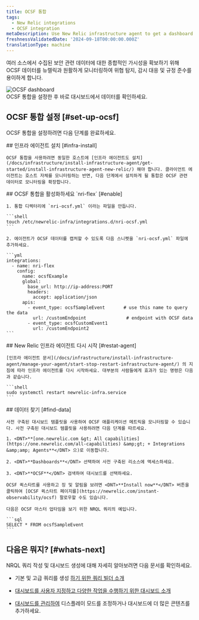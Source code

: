 ```yaml
---
title: OCSF 통합
tags:
  - New Relic integrations
  - OCSF integration
metaDescription: Use New Relic infrastructure agent to get a dashboard with metrics from your OCSF format data.
freshnessValidatedDate: '2024-09-18T00:00:00.000Z'
translationType: machine
---
```


여러 소스에서 수집된 보안 관련 데이터에 대한 종합적인 가시성을 확보하기 위해 OCSF 데이터를 뉴렐릭과 원활하게 모니터링하여 위협 탐지, 감시 대응 및 규정 준수를 용이하게 합니다.

<img title="OCSF dashboard" alt="OCSF dashboard" src="/images/infrastructure_screenshot-full_ocsf-dashboard.webp" />

<figcaption>
  OCSF 통합을 설정한 후 바로 대시보드에서 데이터를 확인하세요.
</figcaption>

## OCSF 통합 설정 [#set-up-ocsf]

OCSF 통합을 설정하려면 다음 단계를 완료하세요.

<Steps>
  <Step>
    ## 인프라 에이전트 설치 [#infra-install]

    OCSF 통합을 사용하려면 동일한 호스트에 [인프라 에이전트도 설치](/docs/infrastructure/install-infrastructure-agent/get-started/install-infrastructure-agent-new-relic/) 해야 합니다. 클라이언트 에이전트는 호스트 자체를 모니터링하는 반면, 다음 단계에서 설치하게 될 통합은 OCSF 관련 데이터로 모니터링을 확장합니다.
  </Step>

  <Step>
    ## OCSF 통합을 활성화하세요 `nri-flex` [#enable]

    1. 통합 디렉터리에 `nri-ocsf.yml` 이라는 파일을 만듭니다.

    ```shell
    touch /etc/newrelic-infra/integrations.d/nri-ocsf.yml
    ```

    2. 에이전트가 OCSF 데이터를 캡처할 수 있도록 다음 스니펫을 `nri-ocsf.yml` 파일에 추가하세요.

    ```yml
    integrations:
      - name: nri-flex
        config:
          name: ocsfExample
          global:
            base_url: http://ip-address:PORT
            headers:
              accept: application/json
          apis:
            - event_type: ocsfSampleEvent       # use this name to query the data
              url: /customEndpoint               # endpoint with OCSF data
            - event_type: ocsfCustomEvent1      
              url: /customEndpoint2
    ```
  </Step>

  <Step>
    ## New Relic 인프라 에이전트 다시 시작 [#restat-agent]

    [인프라 에이전트 문서](/docs/infrastructure/install-infrastructure-agent/manage-your-agent/start-stop-restart-infrastructure-agent/) 의 지침에 따라 인프라 에이전트를 다시 시작하세요. 대부분의 사람들에게 효과가 있는 명령은 다음과 같습니다.

    ```shell
    sudo systemctl restart newrelic-infra.service
    ```
  </Step>

  <Step>
    ## 데이터 찾기 [#find-data]

    사전 구축된 대시보드 템플릿을 사용하여 OCSF 애플리케이션 메트릭을 모니터링할 수 있습니다. 사전 구축된 대시보드 템플릿을 사용하려면 다음 단계를 따르세요.

    1. <DNT>**[one.newrelic.com &gt; All capabilities](https://one.newrelic.com/all-capabilities) &amp;gt; + Integrations &amp;amp; Agents**</DNT> 으)로 이동합니다.

    2. <DNT>**Dashboards**</DNT> 선택하여 사전 구축된 리소스에 액세스하세요.

    3. <DNT>**OCSF**</DNT> 검색하여 대시보드를 선택하세요.

    OCSF 퀵스타트를 사용하고 징 및 알림을 보려면 <DNT>**Install now**</DNT> 버튼을 클릭하여 [OCSF 퀵스타트 페이지를](https://newrelic.com/instant-observability/ocsf) 팔로우할 수도 있습니다.

    다음은 OCSF 마스터 업타임을 보기 위한 NRQL 쿼리의 예입니다.

    ```sql
    SELECT * FROM ocsfSampleEvent
    ```
  </Step>
</Steps>

## 다음은 뭐지? [#whats-next]

NRQL 쿼리 작성 및 대시보드 생성에 대해 자세히 알아보려면 다음 문서를 확인하세요.

* 기본 및 고급 쿼리를 생성 [하기 위한 쿼리 빌더 소개](/docs/query-your-data/explore-query-data/query-builder/introduction-query-builder)

* [대시보드를 사용자 지정하고 다양한 작업을 수행하기 위한 대시보드 소개](/docs/query-your-data/explore-query-data/dashboards/introduction-dashboards)

* [대시보드를 관리하여](/docs/query-your-data/explore-query-data/dashboards/manage-your-dashboard) <InlinePopover type="dashboards" />디스플레이 모드를 조정하거나 대시보드에 더 많은 콘텐츠를 추가하세요.